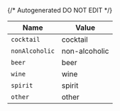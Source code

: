 {/* Autogenerated DO NOT EDIT  */}

| Name           | Value          |
| -------------- | -------------- |
| `cocktail`     | cocktail       |
| `nonAlcoholic` | non-alcoholic  |
| `beer`         | beer           |
| `wine`         | wine           |
| `spirit`       | spirit         |
| `other`        | other          |

